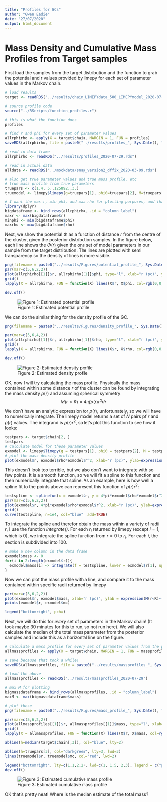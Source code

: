 ```yaml
---
title: "Profiles for GCs"
author: "Gwen Eadie"
date: "27/07/2020"
output: html_document
---
```


# Mass Density and Cumulative Mass Profiles from Target samples

First load the samples from the target distribution and the function to grab the potential and r values provided by limepy for each set of parameter values in the Markov chain.
```r
# load results
target <- readRDS("../results/chain_LIMEPYdata_500_LIMEPYmodel_2020-07-21.rds")

# source profile code
source("../RScripts/function_profiles.r")

# this is what the function does
profiles
```

```r
# find r and phi for every set of parameter values
allrphirho <- apply(X = target$chain, MARGIN = 1, FUN = profiles)
saveRDS(allrphirho, file = paste0("../results/profiles_", Sys.Date(), ".rds") )
```

```r
# read in data frame
allrphirho <- readRDS("../results/profiles_2020-07-29.rds")

# read in actual data 
alldata <- readRDS("../mockdata/snap_version2_dffix_2020-03-09.rds")

# also get true parameter values and true mass profile, etc
# true mass profile from true parameters
truepars <- c(1.4, 5.,125892.,3.)
truemodel <- limepy$limepy(g=truepars[1], phi0=truepars[2], M=truepars[3], rh=truepars[4])

# I want the max r, min phi, and max rho for plotting purposes, and that's what these lines give me
library(dplyr)
bigdataframe <- bind_rows(allrphirho, .id = "column_label")
maxr <- max(bigdataframe$r)
minphi <- min(bigdataframe$phi)
maxrho <- max(bigdataframe$rho)
```

Next, we show the potential $\Phi$ as a function of distance $r$ from the centre of the cluster, given the posterior distribution samples. In the figure below, each line shows the $\Phi(r)$ given the one set of model parameters in our sample from the target distribution. The lines are plotted with semi transparency so the density of lines is more visible. 
```r
png(filename = paste0("../results/Figures/potential_profile_", Sys.Date(), ".png"), width = 1000, height = 800)
par(mar=c(5,6,2,2))
plot(allrphirho[[1]]$r, allrphirho[[1]]$phi, type="l", xlab="r (pc)", ylab=expression(Phi(r)), cex.lab=2.5, cex.axis=2.5, xlim=c(0, maxr), ylim=c(minphi, 0))
grid()
lapply(X = allrphirho, FUN = function(X) lines(X$r, X$phi, col=rgb(0,0,0,0.01)) )

dev.off()

```

![Figure 1: Estimated potential profile](../results/Figures/potential_profile_2020-07-29.png)

We can do the similar thing for the density profile of the GC.
```r
png(filename = paste0("../results/Figures/density_profile_", Sys.Date(), ".png"), width=1000, height=800)

par(mar=c(5,6,4,2))
plot(allrphirho[[1]]$r, allrphirho[[1]]$rho, type="l", xlab="r (pc)", ylab=expression(rho), cex.lab=2.5, cex.axis=2.5, xlim = c(1e-1,maxr), ylim=c(1,maxrho), log="xy")
grid()
lapply(X = allrphirho, FUN = function(X) lines(X$r, X$rho, col=rgb(0,0,0,0.01)) )

dev.off()
```
![Figure 2: Estimated density profile](../results/Figures/density_profile_2020-07-29.png)


OK, now I will try calculating the mass profile. Physically the mass contained within some distance $r$ of the cluster can be found by integrating the mass density $\rho (r)$ and assuming spherical symmetry
$$ M(r<R) = 4\pi\int \rho (r) r^2 dr $$

We don't have an analytic expression for $\rho (r)$, unfortunately, so we will have to numerically integrate. The limepy model returns a set of $N$ pairs pf $r$ and $\rho (r)$ values. The integrand is $\rho (r) r^2$, so let's plot this function to see how it looks:
```r
testpars <- target$chain[2, ]
testpars
# calculate model for these parameter values
exmodel <- limepy$limepy(g = testpars[1], phi0 = testpars[2], M = testpars[3], rh = testpars[4])
# plot the mass density profile
plot(exmodel$r, exmodel$rho*exmodel$r^2, xlab="r (pc)", ylab=expression(rho(r)))
```
This doesn't look too terrible, but we also don't want to integrate with so few points. It is a smooth function, so we will fit a spline to this function and then numerically integrate that spline. As an example, here is how well a spline fit to the points above can represent this function of $\rho (r) r^2$:
```r
testspline <- splinefun(x = exmodel$r, y = 4*pi*exmodel$rho*exmodel$r^2, method = "natural")
par(mar=c(5,6,2,2))
plot(exmodel$r, 4*pi*exmodel$rho*exmodel$r^2, xlab="r (pc)", ylab=expression(rho(r)*r^2), cex.lab=1.5, cex.axis=1.5)
grid()
curve(testspline, n=1e4, col="blue", add=TRUE)
```

To integrate the spline and therefor obtain the mass within a variety of radii $r$, I use the function _integrate()_. For each $r_i$ returned by limepy (except $i=1$, which is 0), we integrate the spline function from $r=0$ to $r_i$. For each $i$, the section is subdivided into 100.
```r
# make a new column in the data frame
exmodel$mass <- 0
for(i in 2:length(exmodel$r)){
  exmodel$mass[i] <- integrate(f = testspline, lower = exmodel$r[1], upper = exmodel$r[i], subdivisions = 100)$value
}
```
Now we can plot the mass profile with a line, and compare it to the mass contained within specific radii returned by limepy
```r
par(mar=c(5,6,2,2))
plot(exmodel$r, exmodel$mass, xlab="r (pc)", ylab = expression(M(r<R)~(M['\u0298'])), cex.lab=1.5, cex.lab=1.5, type="l")
points(exmodel$r, exmodel$mc)

legend("bottomright", pch=)
```

Next, we will do this for _every_ set of parameters in the Markov chain! (It took maybe 30 minutes for this to run, so not run here). We will also calculate the median of the total mass parameter from the posterior samples and include this as a horizontal line on the figure.
```r
# calculate a mass profile for every set of parameter values from the posterior distribution samples
allmassprofiles <- apply(X = target$chain, MARGIN = 1, FUN = massprofile)

# save because that took a while!
saveRDS(allmassprofiles, file = paste0("../results/massprofiles_", Sys.Date()))
```
```r
# load the above
allmassprofiles <- readRDS("../results/massprofiles_2020-07-29")

# max M for plotting
bigmassdataframe <- bind_rows(allmassprofiles, .id = "column_label")
maxM <- max(bigmassdataframe$mass)

# plot these
png(filename = paste0("../results/Figures/mass_profile_", Sys.Date(), ".png"), width = 900)

par(mar=c(5,6,2,2))
plot(allmassprofiles[[1]]$r, allmassprofiles[[1]]$mass, type="l", xlab="r (pc)", ylab=expression(M(r<R)~(M['\u0298'])), cex.lab=2.5, cex.axis=2, xlim = c(0,maxr), ylim=c(0,maxM))
grid()
lapply(X = allmassprofiles, FUN = function(X) lines(X$r, X$mass, col=rgb(0,0,0,0.01)) )

abline(h=median(target$chain[,3]), col="blue", lty=2)

abline(h=truepars[3], col="darkgreen", lty=3, lwd=3)
lines(truemodel$r, truemodel$mc, col="red", lwd=2)

legend("bottomright", lty=c(1,1,2,2), lwd=c(1, 1.5, 2,3), legend = c("posterior profiles", "true profile", "median mass estimate", "true total mass"), col=c("black", "red", "blue", "darkgreen"))
dev.off()

```

![Figure 3: Estimated cumulative mass profile](../results/Figures/mass_profile_2020-07-29.png)

OK that's pretty neat! Where is the median estimate of the total mass?
